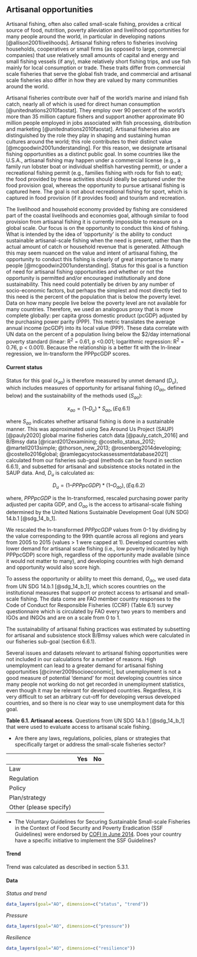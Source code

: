 ## Artisanal opportunities

Artisanal fishing, often also called small-scale fishing, provides a critical source of food, nutrition, poverty alleviation and livelihood opportunities for many people around the world, in particular in developing nations [@allison2001livelihoods]. Artisanal fishing refers to fisheries involving households, cooperatives or small firms (as opposed to large, commercial companies) that use relatively small amounts of capital and energy and small fishing vessels (if any), make relatively short fishing trips, and use fish mainly for local consumption or trade. These traits differ from commercial scale fisheries that serve the global fish trade, and commercial and artisanal scale fisheries also differ in how they are valued by many communities around the world. 

Artisanal fisheries contribute over half of the world’s marine and inland fish catch, nearly all of which is used for direct human consumption [@unitednations2010faostat]. They employ over 90 percent of the world’s more than 35 million capture fishers and support another approximate 90 million people employed in jobs associated with fish processing, distribution and marketing [@unitednations2010faostat]. Artisanal fisheries also are distinguished by the role they play in shaping and sustaining human cultures around the world; this role contributes to their distinct value [@mcgoodwin2001understanding]. For this reason, we designate artisanal fishing opportunities as a distinct public goal. In some countries like the U.S.A., artisanal fishing may happen under a commercial license (e.g., a family run lobster boat or individual shellfish harvesting permit), or under a recreational fishing permit (e.g., families fishing with rods for fish to eat); the food provided by these activities should ideally be captured under the food provision goal, whereas the opportunity to pursue artisanal fishing is captured here. The goal is not about recreational fishing for sport, which is captured in food provision (if it provides food) and tourism and recreation.

The livelihood and household economy provided by fishing are considered part of the coastal livelihoods and economies goal, although similar to food provision from artisanal fishing it is currently impossible to measure on a global scale. Our focus is on the opportunity to conduct this kind of fishing. What is intended by the idea of ‘opportunity’ is the ability to conduct sustainable artisanal-scale fishing when the need is present, rather than the actual amount of catch or household revenue that is generated. Although this may seem nuanced on the value and intent of artisanal fishing, the opportunity to conduct this fishing is clearly of great importance to many people [@mcgoodwin2001understanding]. Status for this goal is a function of need for artisanal fishing opportunities and whether or not the opportunity is permitted and/or encouraged institutionally and done sustainability. This need could potentially be driven by any number of socio-economic factors, but perhaps the simplest and most directly tied to this need is the percent of the population that is below the poverty level. Data on how many people live below the poverty level are not available for many countries. Therefore, we used an analogous proxy that is more complete globally: per capita gross domestic product (pcGDP) adjusted by the purchasing power parity (PPP). This metric translates the average annual income (pcGDP) into its local value (PPP). These data correlate with UN data on the percent of a population living below the $2/day international poverty standard (linear: R^2^ = 0.61, p <0.001; logarithmic regression: R^2^ = 0.76, p < 0.001). Because the relationship is a better fit with the ln-linear regression, we ln-transform the PPPpcGDP scores.

#### Current status

Status for this goal ($x_{ao}$) is therefore measured by unmet demand ($D_u$), which includes measures of opportunity for artisanal fishing ($O_{ao}$, defined below) and the sustainability of the methods used ($S_{ao}$):

$$
x_{ao} = (1 – D_u) * S_{ao}, (Eq. 6.1)
$$

where $S_{ao}$ indicates whether artisanal fishing is done in a sustainable manner. This was approximated using Sea Around Us Project (SAUP) [@pauly2020] global marine fisheries catch data [@pauly_catch_2016] and B/Bmsy data [@ricard2012examining; @costello_status_2012; @martell2013simple; @thorson_new_2013; @rosenberg2014developing; @costello2016global; @ramlegacystockassessmentdatabase2021] calculated from our fisheries sub-goal (methods can be found in section 6.6.1), and subsetted for artisanal and subsistence stocks notated in the SAUP data. And, $D_u$ is calculated as:

$$
D_{u} = (1 – PPPpcGDP) * (1 – O_{ao}), (Eq. 6.2)
$$

where, $PPPpcGDP$ is the ln-transformed, rescaled purchasing power parity adjusted per capita GDP, and $O_{ao}$ is the access to artisanal-scale fishing determined by the United Nations Sustainable Development Goal (UN SDG) 14.b.1 [@sdg_14_b_1]. 

We rescaled the ln-transformed $PPPpcGDP$ values from 0-1 by dividing by the value corresponding to the 99th quantile across all regions and years from 2005 to 2015 (values > 1 were capped at 1). Developed countries with lower demand for artisanal scale fishing (i.e., low poverty indicated by high PPPpcGDP) score high, regardless of the opportunity made available (since it would not matter to many), and developing countries with high demand and opportunity would also score high. 

To assess the opportunity or ability to meet this demand, $O_{ao}$, we used data from UN SDG 14.b.1 [@sdg_14_b_1], which scores countries on the institutional measures that support or protect access to artisanal and small-scale fishing. The data come are FAO member country responses to the Code of Conduct for Responsible Fisheries (CCRF) (Table 6.1) survey questionnaire which is circulated by FAO every two years to members and IGOs and INGOs and are on a scale from 0 to 1. 

The sustainability of artisanal fishing practices was estimated by subsetting for artisanal and subsistence stock B/Bmsy values which were calculated in our fisheries sub-goal (section 6.6.1).

Several issues and datasets relevant to artisanal fishing opportunities were not included in our calculations for a number of reasons. High unemployment can lead to a greater demand for artisanal fishing opportunities [@cinner2009socioeconomic], but unemployment is not a good measure of potential 'demand' for most developing countries since many people not working do not get recorded in unemployment statistics, even though it may be relevant for developed countries. Regardless, it is very difficult to set an arbitrary cut-off for developing versus developed countries, and so there is no clear way to use unemployment data for this goal.


**Table 6.1. Artisanal access**. 
Questions from UN SDG 14.b.1 [@sdg_14_b_1] that were used to evaluate access to artisanal scale fishing.

* Are there any laws, regulations, policies, plans or strategies that specifically target or address the
small-scale fisheries sector? 

|   |  Yes | No  |
|---|---|---|
| Law  |   |   |
| Regulation  |   |   |
| Policy  |   |   |
| Plan/strategy  |   |   |
| Other (please specify)  |   |   |
    
    
* The Voluntary Guidelines for Securing Sustainable Small-scale Fisheries in the Context of Food Security and Poverty Eradication (SSF Guidelines) were endorsed by [COFI in June 2014](www.fao.org/3/a-i4356e.pdf). Does your country have a specific initiative to implement the SSF Guidelines?     

#### Trend
Trend was calculated as described in section  5.3.1. 

#### Data
_Status and trend_

```r
data_layers(goal="AO", dimension=c("status", "trend"))
```

_Pressure_

```r
data_layers(goal="AO", dimension=c("pressure"))
```

_Resilience_

```r
data_layers(goal="AO", dimension=c("resilience"))

```

